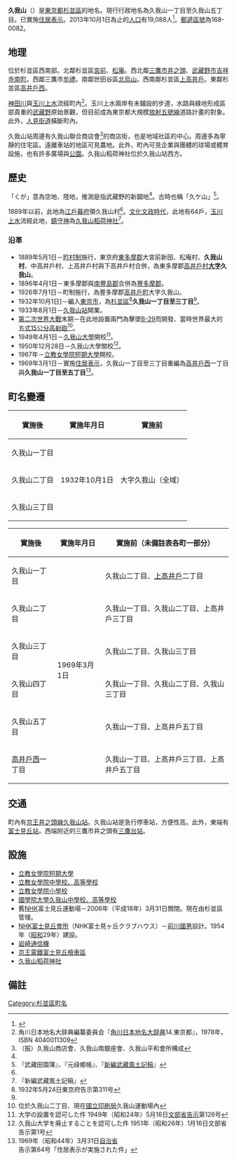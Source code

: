 {{Pathnav|日本|東京都|杉並區|frame=1}}
{{Infobox Settlement
|official_name = 久我山
|native_name =
|settlement_type = [[町|町]]
|image_skyline = Kugayama-Sta-N.JPG
|imagesize = 260px
|image_caption = [[久我山站|久我山站]]北口
|image_flag =
|image_seal =
| image_map =
| map_caption =
| pushpin_map = Tokyo city
|subdivision_type = [[國家|國家]]
|subdivision_name = [[File:Flag_of_Japan.svg|border]] [[日本|日本]]
|subdivision_type1 = [[都道府縣|都道府縣]]
|subdivision_name1 = [[File:Flag_of_Tokyo_Prefecture.svg|25px]] [[東京都|東京都]]
|subdivision_type2 = [[東京都區部|特別區]]
|subdivision_name2 = [[File:Flag_of_Suginami,_Tokyo.svg|25px]] [[杉並區|杉並區]]
|established_title =
|established_date =
|government_type =
|leader_title =
|leader_name =
|area_magnitude =
|area_total_sq_mi =
|area_total_km2 =
|area_land_sq_mi =
|area_land_km2 =
|area_urban_sq_mi =
|area_urban_km2 =
|area_metro_km2 =
|area_metro_sq_mi =
|population_as_of= 2013年（平成25年）10月1日
|population_footnotes =
|population_total = 19088
|population_urban =
|population_metro =
|population_density_sq_mi =
|population_density_km2 =
| timezone = [[日本標準時間|JST]]
| utc_offset = +9
|timezone_DST =
|utc_offset_DST =
|latd=35|latm=41|lats=16|latNS=N
|longd=139|longm=35|longs=59|longEW=E
|elevation_footnotes=
|elevation_m =
|elevation_ft =
|postal_code_type = [[郵遞區號|郵遞區號]]
|postal_code = 168-0082
|area_code =
|website =
|footnotes =
}}
'''久我山'''（{{jpn|j=久我山|hg=くがやま|rm=Kugayama|f=y}}）是[[東京都|東京都]][[杉並區|杉並區]]的地名。現行行政地名為久我山一丁目至久我山五丁目。已實施[[住居表示|住居表示]]。2013年10月1日為止的[[人口|人口]]有19,088人<ref>{{Cite web |url=http://www2.city.suginami.tokyo.jp/library/file/h2510_age.xls |title=杉並区 区政資料 - 統計 - 人口 - 各歳別人口25年 |accessdate=2013-10-24 |archive-date=2013-10-22 |archive-url=https://web.archive.org/web/20131022132215/http://www2.city.suginami.tokyo.jp/library/file/h2510_age.xls |dead-url=yes }}</ref>。[[郵遞區號|郵遞區號]]為168-0082。

== 地理 ==
位於杉並區西南部。北鄰杉並區[[宮前_(杉並區)|宮前]]、[[松庵|松庵]]。西北鄰[[三鷹市|三鷹市]][[井之頭|井之頭]]、[[武藏野市|武藏野市]][[吉祥寺南町|吉祥寺南町]]。西鄰三鷹市[[牟禮_(三鷹市)|牟禮]]。南鄰世田谷區[[北烏山|北烏山]]。西南鄰杉並區[[上高井戶|上高井戶]]。東鄰杉並區[[高井戶西|高井戶西]]。

[[神田川_(東京都)|神田川]]與[[玉川上水|玉川上水]]流經町內<ref name="kadokawa">角川日本地名大辞典編纂委員会『[[角川日本地名大辞典|角川日本地名大辞典]]14.東京都』，1978年，ISBN 4040011309</ref>。玉川上水兩岸有未鋪設的步道，水路與綠地形成區部貴重的[[武藏野|武藏野]]原始景觀，但目前成為東京都大規模[[放射五號線|放射五號線]]道路計畫的對象。此外，[[人見街道|人見街道]]橫斷町內。

久我山站周邊有久我山聯合商店會<ref>（振）久我山商店會、久我山南銀座會、久我山平和會所構成</ref>的商店街，也是地域社區的中心。周邊多為寧靜的住宅區。遠離車站的地區可見農地。此外，町內可見企業與團體的球場或體育設施，也有許多廣場與[[公園|公園]]。久我山稻荷神社位於久我山站西方。

== 歷史 ==
「くが」意為空地、陸地，推測是指武藏野的新闢地<ref name="kadokawa"/>。古時也稱「久ケ山」<ref>『武藏田園簿』、『元祿鄉帳』、『[[新編武藏風土記稿|新編武藏風土記稿]]』</ref>。

1889年以前，此地為[[江戶幕府|江戶幕府]]領久我山村<ref name="kadokawa"/>。[[大御所時代|文化文政時代]]，此地有64戶，[[玉川上水|玉川上水]]流經此地，[[鎮守神|鎮守神]]為[[久我山稻荷神社|久我山稻荷神社]]<ref>『新編武藏風土記稿』</ref>。

=== 沿革 ===
* 1889年5月1日－[[町村制|町村制]]施行，東京府[[東多摩郡|東多摩郡]]大宮前新田、松庵村、'''久我山村'''、中高井戶村、上高井戶村與下高井戶村合併，為東多摩郡[[高井戶町|高井戶村]]'''[[大字|大字]]久我山'''。
* 1896年4月1日－東多摩郡與[[南豐島郡|南豐島郡]]合併為[[豐多摩郡|豐多摩郡]]。
* 1926年7月1日－町制施行，為豐多摩郡[[高井戶町|高井戶町]]大字久我山。
* 1932年10月1日]－編入[[東京市|東京市]]，為[[杉並區|杉並區]]<ref>1932年5月24日東京府告示第311号</ref>'''久我山一丁目至三丁目'''<ref name="kadokawa"/>。
* 1933年8月1日－[[久我山站|久我山站]]開業。
* [[第二次世界大戰|第二次世界大戰]]末期－在此地設置兩門為擊墜[[B-29超級堡壘轟炸機|B-29]]而開發、當時世界最大的[[五式15公分高射砲|五式15公分高射砲]]<ref>位於久我山二丁目、現在[[國立印刷局|國立印刷局]]久我山運動場內</ref>。
* 1949年4月1日－[[久我山大學|久我山大學]]開校<ref>大学の設置を認可した件 1949年（昭和24年）5月16日[[文部省|文部省]][[告示|告示]]第126号</ref>。
* 1950年12月28日－久我山大學關校<ref>久我山大学を廃止することを認可した件 1951年（昭和26年）1月16日文部省告示第1号</ref>。
* 1967年－[[立教女學院短期大學|立教女學院短期大學]]開校。
* 1969年3月1日－實施[[住居表示|住居表示]]，久我山一丁目至三丁目重編為[[高井戶西|高井戶西]]一丁目與'''久我山一丁目至五丁目'''<ref>1969年（昭和44年）3月31日[[自治省|自治省]]告示第64号「住居表示が実施された件」</ref>。

== 町名變遷 ==
{| class="wikitable"
|-
!實施後
!實施年月日
!實施前
|-
|久我山一丁目
|rowspan="3"|1932年10月1日
|rowspan="3"|大字久我山（全域）
|-
|久我山二丁目
|-
|久我山三丁目
|}
{| class="wikitable"
|-
!實施後
!實施年月日
!實施前（未備註表各町一部分）
|-
|久我山一丁目
|rowspan="6"|1969年3月1日
|久我山二丁目、[[上高井戶|上高井戶]]二丁目
|-
|久我山二丁目
|久我山一丁目、久我山二丁目、上高井戶三丁目
|-
|久我山三丁目
|久我山二丁目、久我山三丁目
|-
|久我山四丁目
|久我山一丁目、久我山二丁目、久我山三丁目
|-
|久我山五丁目
|久我山一丁目、上高井戶五丁目
|-
|[[高井戶西|高井戶西]]一丁目
|久我山一丁目、上高井戶三丁目、上高井戶五丁目
|}

== 交通 ==
町內有[[京王井之頭線|京王井之頭線]][[久我山站|久我山站]]。久我山站是急行停車站，方便性高。此外，東端有[[富士見丘站|富士見丘站]]。西端附近的三鷹市井之頭有[[三鷹台站|三鷹台站]]。

== 設施 ==
* [[立教女學院短期大學|立教女學院短期大學]]
* [[立教女學院中學校、高等學校|立教女學院中學校、高等學校]]
* [[立教女學院小學校|立教女學院小學校]]
* [[國學院大學久我山中學校、高等學校|國學院大學久我山中學校、高等學校]]
* 舊[[日本放送協會|NHK]]富士見丘運動場－2006年（平成18年）3月31日關閉。現在由杉並區管理。
* [[NHK富士見丘會所|NHK富士見丘會所]]（NHK富士見ヶ丘クラブハウス）－[[前川國男|前川國男]]設計。1954年（[[昭和|昭和]]29年）建設。
* [[岩崎通信機|岩崎通信機]]
* [[京王電鐵|京王電鐵]][[富士見丘檢車區|富士見丘檢車區]]
* [[久我山稻荷神社|久我山稻荷神社]]

== 備註 ==
{{reflist}}

{{Geographic Location
|Centre = 久我山
|North = [[宮前_(杉並區)|宮前]]
|Northeast =
|East = [[高井戶西|高井戶西]]
|Southeast = [[上高井戶|上高井戶]]
|South = [[世田谷區|世田谷區]][[北烏山|北烏山]]
|Southwest = 三鷹市[[牟禮_(三鷹市)|牟禮]]
|West = [[三鷹市|三鷹市]][[井之頭|井之頭]]
|Northwest = [[武藏野市|武藏野市]][[吉祥寺南町|吉祥寺南町]] [[松庵|松庵]]
|image =
}}

{{杉並區的町名}}
{{DEFAULTSORT:Kugayama}}
[[Category:杉並區町名|Category:杉並區町名]]